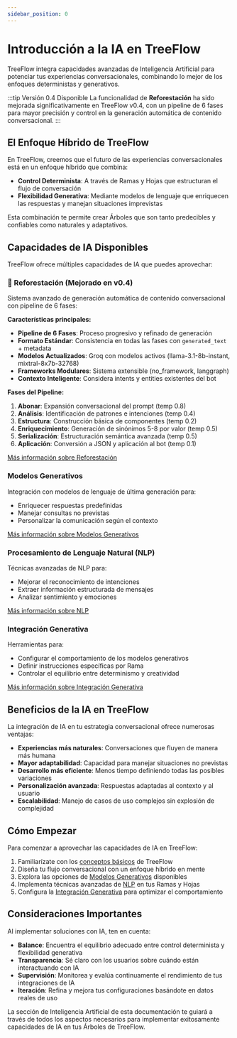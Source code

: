 ```yaml
---
sidebar_position: 0
---
```


# Introducción a la IA en TreeFlow

TreeFlow integra capacidades avanzadas de Inteligencia Artificial para potenciar tus experiencias conversacionales, combinando lo mejor de los enfoques deterministas y generativos.

:::tip Versión 0.4 Disponible
La funcionalidad de **Reforestación** ha sido mejorada significativamente en TreeFlow v0.4, con un pipeline de 6 fases para mayor precisión y control en la generación automática de contenido conversacional.
:::

## El Enfoque Híbrido de TreeFlow

En TreeFlow, creemos que el futuro de las experiencias conversacionales está en un enfoque híbrido que combina:

- **Control Determinista**: A través de Ramas y Hojas que estructuran el flujo de conversación
- **Flexibilidad Generativa**: Mediante modelos de lenguaje que enriquecen las respuestas y manejan situaciones imprevistas

Esta combinación te permite crear Árboles que son tanto predecibles y confiables como naturales y adaptativos.

## Capacidades de IA Disponibles

TreeFlow ofrece múltiples capacidades de IA que puedes aprovechar:

### 🌱 Reforestación (Mejorado en v0.4)

Sistema avanzado de generación automática de contenido conversacional con pipeline de 6 fases:

**Características principales:**
- **Pipeline de 6 Fases**: Proceso progresivo y refinado de generación
- **Formato Estándar**: Consistencia en todas las fases con `generated_text` + metadata
- **Modelos Actualizados**: Groq con modelos activos (llama-3.1-8b-instant, mixtral-8x7b-32768)
- **Frameworks Modulares**: Sistema extensible (no_framework, langgraph)
- **Contexto Inteligente**: Considera intents y entities existentes del bot

**Fases del Pipeline:**
1. **Abonar**: Expansión conversacional del prompt (temp 0.8)
2. **Análisis**: Identificación de patrones e intenciones (temp 0.4)
3. **Estructura**: Construcción básica de componentes (temp 0.2)
4. **Enriquecimiento**: Generación de sinónimos 5-8 por valor (temp 0.5)
5. **Serialización**: Estructuración semántica avanzada (temp 0.5)
6. **Aplicación**: Conversión a JSON y aplicación al bot (temp 0.1)

[Más información sobre Reforestación](/docs/Reforestacion)

### Modelos Generativos

Integración con modelos de lenguaje de última generación para:
- Enriquecer respuestas predefinidas
- Manejar consultas no previstas
- Personalizar la comunicación según el contexto

[Más información sobre Modelos Generativos](/docs/Reforestacion/ModelosGenerativos)

### Procesamiento de Lenguaje Natural (NLP)

Técnicas avanzadas de NLP para:
- Mejorar el reconocimiento de intenciones
- Extraer información estructurada de mensajes
- Analizar sentimiento y emociones

[Más información sobre NLP](/docs/Reforestacion/NLP)

### Integración Generativa

Herramientas para:
- Configurar el comportamiento de los modelos generativos
- Definir instrucciones específicas por Rama
- Controlar el equilibrio entre determinismo y creatividad

[Más información sobre Integración Generativa](/docs/Reforestacion/IntegracionGenerativa)

## Beneficios de la IA en TreeFlow

La integración de IA en tu estrategia conversacional ofrece numerosas ventajas:

- **Experiencias más naturales**: Conversaciones que fluyen de manera más humana
- **Mayor adaptabilidad**: Capacidad para manejar situaciones no previstas
- **Desarrollo más eficiente**: Menos tiempo definiendo todas las posibles variaciones
- **Personalización avanzada**: Respuestas adaptadas al contexto y al usuario
- **Escalabilidad**: Manejo de casos de uso complejos sin explosión de complejidad

## Cómo Empezar

Para comenzar a aprovechar las capacidades de IA en TreeFlow:

1. Familiarízate con los [conceptos básicos](/docs/Fundamentos/Terminologia) de TreeFlow
2. Diseña tu flujo conversacional con un enfoque híbrido en mente
3. Explora las opciones de [Modelos Generativos](/docs/Reforestacion/ModelosGenerativos) disponibles
4. Implementa técnicas avanzadas de [NLP](/docs/Reforestacion/NLP) en tus Ramas y Hojas
5. Configura la [Integración Generativa](/docs/Reforestacion/IntegracionGenerativa) para optimizar el comportamiento

## Consideraciones Importantes

Al implementar soluciones con IA, ten en cuenta:

- **Balance**: Encuentra el equilibrio adecuado entre control determinista y flexibilidad generativa
- **Transparencia**: Sé claro con los usuarios sobre cuándo están interactuando con IA
- **Supervisión**: Monitorea y evalúa continuamente el rendimiento de tus integraciones de IA
- **Iteración**: Refina y mejora tus configuraciones basándote en datos reales de uso

La sección de Inteligencia Artificial de esta documentación te guiará a través de todos los aspectos necesarios para implementar exitosamente capacidades de IA en tus Árboles de TreeFlow.
